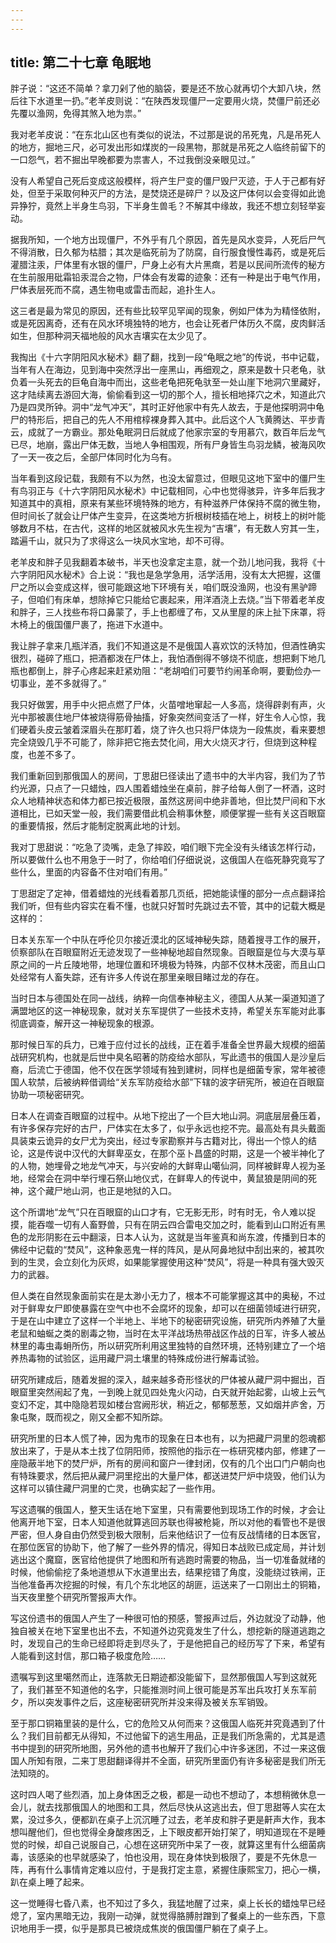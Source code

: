 ```yaml
---
---
---
```

title: 第二十七章 龟眠地
---




胖子说：“这还不简单？拿刀剁了他的脑袋，要是还不放心就再切个大卸八块，然后往下水道里一扔。”老羊皮则说：“在陕西发现僵尸一定要用火烧，焚僵尸前还必先覆以渔网，免得其煞入地为祟。”

我对老羊皮说：“在东北山区也有类似的说法，不过那是说的吊死鬼，凡是吊死人的地方，掘地三尺，必可发出形如煤炭的一段黑物，那就是吊死之人临终前留下的一口怨气，若不掘出早晚都要为祟害人，不过我倒没亲眼见过。”

没有人希望自己死后变成这般模样，将产生尸变的僵尸毁尸灭迹，于人于己都有好处，但至于采取何种灭尸的方法，是焚烧还是碎尸？以及这尸体何以会变得如此诡异狰狞，竟然上半身生鸟羽，下半身生兽毛？不解其中缘故，我还不想立刻轻举妄动。

据我所知，一个地方出现僵尸，不外乎有几个原因，首先是风水变异，人死后尸气不得消散，日久郁为枯腊；其次是临死前为了防腐，自行服食慢性毒药，或是死后灌腊注汞，尸体里有水银的僵尸，尸身上必有大片黑癍，若是以民间所流传的秘方在生前服用砒霜铅汞混合之物，尸体会有发霉的迹象：还有一种是出于电气作用，尸体表层死而不腐，遇生物电或雷击而起，追扑生人。

这三者是最为常见的原因，还有些比较罕见罕闻的现象，例如尸体为为精怪依附，或是死因离奇，还有在风水环境独特的地方，也会让死者尸体历久不腐，皮肉鲜活如生，但那种洞天福地般的风水吉壤实在太少见了。

我掏出《十六字阴阳风水秘术》翻了翻，找到一段“龟眠之地”的传说，书中记载，当年有人在海边，见到海中突然浮出一座黑山，再细观之，原来是数十只老龟，驮负着一头死去的巨龟自海中而出，这些老龟把死龟驮至一处山崖下地洞穴里藏好，这才陆续离去游回大海，偷偷看到这一切的那个人，擅长相地择穴之术，知道此穴乃是四灵所钟。洞中“龙气冲天”，其时正好他家中有先人故去，于是他探明洞中龟尸的特形后，把自己的先人不用棺椁裸身葬入其中。此后这个人飞黄腾达、平步青云，成就了一方霸业。那处龟眠洞日后就成了他家宗室的专用慕穴，数百年后龙气已尽，地崩，露出尸体无数，当地人争相围观，所有尸身皆生鸟羽龙鳞，被海风吹了一天一夜之后，全部尸体同时化为乌有。

当年看到这段记载，我颇有不以为然，也没太留意过，但眼见这地下室中的僵尸生有鸟羽正与《十六字阴阳风水秘术》中记载相同，心中也觉得骇异，许多年后我才知道其中的真相，原来有某些环境特殊的地方，有种滋养尸体保持不腐的微生物，但时间长了就会让尸体产生变异，在这类地方折根树枝插在地上，树枝上的树叶能够数月不枯，在古代，这样的地区就被风水先生视为“吉壤”，有无数人穷其一生，踏遍千山，就只为了求得这么一块风水宝地，却不可得。

老羊皮和胖子见我翻着本破书，半天也没拿定主意，就一个劲儿地问我，我将《十六字阴阳风水秘术》合上说：“我也是急学急用，活学活用，没有太大把握，这僵尸之所以会变成这样，很可能跟这地下环境有关，咱们既没渔网，也没有黑驴蹄子，但咱们有床单，想除掉它只能给它裹起来，用洋酒浇上去烧。”当下带着老羊皮和胖子，三人找些布将口鼻蒙了，手上也都缠了布，又从里屋的床上扯下床罩，将木椅上的俄国僵尸裹了，拖进下水道中。

我让胖子拿来几瓶洋酒，我们不知道这是不是俄国人喜欢饮的沃特加，但酒性确实很烈，碰碎了瓶口，把酒都泼在尸体上，我怕酒倒得不够烧不彻底，想把剩下地几瓶也都倒上，胖子心疼起来赶紧劝阻：“老胡咱们可要节约闹革命啊，要勤俭办一切事业，差不多就得了。”

我只好做罢，用手中火把点燃了尸体，火苗噌地窜起一人多高，烧得辟剥有声，火光中那被裹住地尸体被烧得筋骨抽搐，好象突然间变活了一样，好生令人心惊，我们硬着头皮云皱着深眉头在那盯着，烧了许久也只将尸体烧为一段焦炭，看来要想完全烧毁几乎不可能了，除非把它拖去焚化间，用大火烧灭才行，但烧到这种程度，也差不多了。

我们重新回到那俄国人的房间，丁思甜巳径读出了遗书中的大半内容，我们为了节约光源，只点了一只蜡烛，四人围着蜡烛坐在桌前，胖子给每人倒了一杯酒，这时众人地精神状态和体力都已按近极限，虽然这房间中绝非善地，但比焚尸间和下水道相比，已如天堂一般，我们需要借此机会稍事休整，顺便掌握一些有关这百眼窟的重要情报，然后才能制定脱离此地的计划。

我对丁思甜说：“吃急了烫嘴，走急了摔跤，咱们眼下完全没有头绪该怎样行动，所以要做什么也不用急于一时了，你给咱们仔细说说，这俄国人在临死静究竟写了些什么，里面的内容备不住对咱们有用。”

丁思甜定了定神，借着蜡烛的光线看着那几页纸，把她能读懂的部分一点点翻译拾我们听，但有些内容实在看不懂，也就只好暂时先跳过去不管，其中的记载大概是这样的：

日本关东军一个中队在呼伦贝尔接近漠北的区域神秘失踪，随着搜寻工作的展开，侦察部队在百眼窟附近无迹发现了一些神秘地超自然现象。百眼窟是位与大漠与草原之间的一片丘陵地带，地理位置和环境极为特殊，内部不仅林木茂密，而且山口处经常有人畜失踪，还有许多人传说在那里亲眼目睹过龙的存在。

当时日本与德国处在同一战线，纳粹一向信奉神秘主义，德国人从某一渠道知道了满盟地区的这一神秘现象，就对关东军提供了一些技术支持，希望关东军能对此事彻底调查，解开这一神秘现象的根源。

那时候日军的兵力，已难于应付过长的战线，正在着手准备全世界最大规模的细菌战研究机构，也就是后世中臭名昭著的防疫给水部队，写此遗书的俄国人是沙皇后裔，后流亡于德国，他不仅在医学领域有独到建树，同样也是细菌专家，常年被德国人软禁，后被纳粹借调给“关东军防疫给水部”下辖的波字研宪所，被迫在百眼窟协助一项秘密研究。

日本人在调查百眼窟的过程中。从地下挖出了一个巨大地山洞。洞底层层叠压着，有许多保存完好的古尸，尸体实在太多了，似乎永远也挖不完。最高处有具头戴面具装束云诡异的女尸尤为突出，经过专家勘察并与古籍对比，得出一个惊人的结论，这是传说中汉代的大鲜卑巫女，在那个巫卜昌盛的时期，这是一个被半神化了的人物，她埋骨之地龙气冲天，与兴安岭的大鲜卑山噶仙洞，同样被鲜卑人视为圣地，经常会在洞中举行埋石祭山地仪式，在鲜卑人的传说中，黄鼠狼是阴间的死神，这个藏尸地山洞，也正是地狱的入口。

这个所谓地“龙气”只在百眼窟的山口才有，它无影无形，时有时无，令人难以捉摸，能吞噬一切有人畜野兽，只有在阴云四合雷电交加之时，能看到山口附近有黑色的龙形阴影在云中翻滚，日本人认为，这就是当年鉴真和尚东渡，传播到日本的佛经中记载的“焚风”，这种象恶鬼一样的阵风，是从阿鼻地狱中刮出来的，被其吹到的生灵，会立刻化为灰烬，如果能掌握使用这种“焚风”，将是一种具有强大毁灭力的武器。

但人类在自然现象面前实在是太渺小无力了，根本不可能掌握这其中的奥秘，不过对于鲜卑女尸即使暴露在空气中也不会腐坏的现象，却可以在细菌领域进行研究，于是在山中建立了这样一个半地上、半地下的秘密研究设施，研究所内养殖了大量老鼠和蚰蜒之类的剧毒之物，当时在太平洋战场热带战区作战的日军，许多人被丛林里的毒虫毒蚦所伤，所以研究所利用这里独特的自然环境，还特别建立了一个培养热毒物的试验区，运用藏尸洞土壤里的特殊成份进行解毒试验。

研究所建成后，随着发掘的深入，越来越多奇形怪状的尸体被从藏尸洞中掘出，百眼窟里突然闹起了鬼，一到晚上就见四处鬼火闪动，白天就开始起雾，山坡上云气变幻不定，其中隐隐若现如楼台宫阙形状，稍近之，郁郁葱葱，又如烟并庐舍，万象屯聚，既而视之，刚又全都不知所踪。

研究所里的日本人慌了神，因为鬼市的现象在日本也有，以为把藏尸洞里的怨魂都放出来了，于是从本土找了位阴阳师，按照他的指示在一栋研究楼内部，修建了一座隐蔽半地下的焚尸炉，所有的房间和窗户一律封闭，仅有的几个出口门户朝向也有特珠要求，然后把从藏尸洞里挖出的大量尸体，都送进焚尸炉中烧毁，他们认为这样可以镇住藏尸洞里的亡灵，也确实起了一些作用。

写这遗嘱的俄国人，整天生话在地下室里，只有需要他到现场工作的时候，才会让他离开地下室，日本人知道他就算逃回苏联也得被枪毙，所以对他的看管也不是很严密，但人身自由仍然受到极大限制，后来他结识了一位有反战情绪的日本医官，在那位医官的协助下，他了解了一些外界的情况，得知日本战败已成定局，并计划逃出这个魔窟，医官给他提供了地图和所有逃跑时需要的物品，当一切准备就绪的时候，他偷偷挖了条地道想从下水道里出去，结果挖错了角度，没能绕过铁闸，正当他准备再次挖掘的时候，有几个东北地区的胡匪，运送来了一口刚出土的铜箱，当天夜里整个研究所警报声大作。

写这份遗书的俄国人产生了一种很可怕的预感，警报声过后，外边就没了动静，他独自被关在地下室里也出不去，不知道外边究竟发生了什么，想挖新的隧道逃跑之时，发现自己的生命已经即将走到尽头了，于是他把自己的经历写了下来，希望有人能看到这封信，那口箱子极度危险……

遗嘱写到这里噶然而止，连落款无日期迹都没能留下，显然那俄国人写到这就死了，我们甚至不知道他的名字，只能推测时间上很可能是苏军出兵攻打关东军前夕，所以突发事件之后，这座秘密研究所并没来得及被关东军销毁。

至于那口铜箱里装的是什么，它的危险又从何而来？这俄国人临死并究竟遇到了什么？我们目前都无从得知，不过他留下的逃生用品，正是我们所急需的，尤其是遗书中提到的研究所地图，另外他的遗书也解开了我们心中许多迷团，不过一来这俄国人所知有限，二来丁思甜翻译得并不全面，研究所里面仍有许多秘密是我们所无法知晓的。

这时四人喝了些烈酒，加上身体困乏之极，都是一动也不想动了，本想稍微休息一会儿，就去找那俄国人的地图和工具，然后尽快从这逃出去，但丁思甜等人实在太累，没过多久，便都趴在桌子上沉沉睡了过去，老羊皮和胖子更是鼾声大作，我本想叫醒他们，但也觉得全身酸疼困乏，上下眼皮都开始打架了，明知道现在不是睡觉的时候，却自己说服自己，心想在这研究所中呆了一夜，就算这里有什么细菌病毒，该感染的也早就感染了，怕也没用，现在身体快到极限了，要是不先休息一阵，再有什么事情肯定难以应付，于是我打定主意，紧握住康熙宝刀，把心一横，趴在桌上睡了起来。

这一觉睡得七昏八素，也不知过了多久，我猛地醒了过来，桌上长长的蜡烛早已经熄了，室内黑暗无边，我刚一动弹，就觉得胳膊肘蹭到了餐桌上的一些东西，下意识地用手一摸，似乎是那具已被烧成焦炭的俄国僵尸躺在了桌子上。